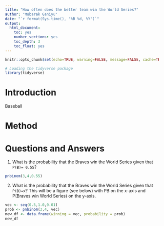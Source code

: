 ```yaml
---
title: "How often does the better team win the World Series?"
author: "Mubarak Ganiyu"
date: "`r format(Sys.time(), '%B %d, %Y')`"
output:
  html_document:
    toc: yes
    number_sections: yes
    toc_depth: 3
    toc_float: yes
---
```


```r
knitr::opts_chunk$set(echo=TRUE, warning=FALSE, message=FALSE, cache=TRUE)
```


```r
# Loading the tidyverse package
library(tidyverse)
```

# Introduction

Baseball 


# Method

# Questions and Answers

1. What is the probability that the Braves win the World Series given that `P(B)= 0.55`?

```r
pnbinom(3,4,0.55)
```

2. What is the probability that the Braves win the World Series given that `P(B)=x`? This will be a figure (see below) with PB on the x-axis and P(Braves win World Series) on the y-axis.

```r
vec <- seq(0.5,1.0,0.01)
prob <- pnbinom(3,4, vec)
new_df <- data.frame(winning = vec, probability = prob)
new_df
```

